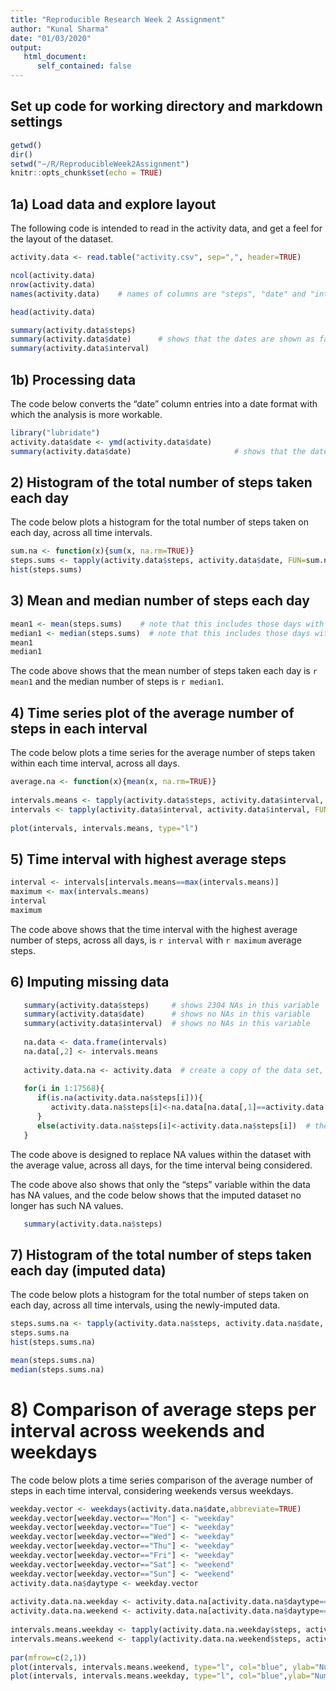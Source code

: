 ---
title: "Reproducible Research Week 2 Assignment"
author: "Kunal Sharma"
date: "01/03/2020"
output: 
   html_document:
      self_contained: false
---

## Set up code for working directory and markdown settings

```{r setup, include=TRUE, results='hide'}
getwd()
dir()
setwd("~/R/ReproducibleWeek2Assignment")
knitr::opts_chunk$set(echo = TRUE)
```

## 1a) Load data and explore layout

The following code is intended to read in the activity data, and get a feel for the layout of the dataset.

```{r data load, include=TRUE, results='asis'}
activity.data <- read.table("activity.csv", sep=",", header=TRUE)

ncol(activity.data)
nrow(activity.data)
names(activity.data)    # names of columns are "steps", "date" and "interval"

head(activity.data)

summary(activity.data$steps)
summary(activity.data$date)      # shows that the dates are shown as factors
summary(activity.data$interval)
```

## 1b) Processing data

The code below converts the "date" column entries into a date format with which the analysis is more workable.

```{r pressure}
library("lubridate")
activity.data$date <- ymd(activity.data$date)
summary(activity.data$date)                       # shows that the dates are no longer factors
```

## 2) Histogram of the total number of steps taken each day

The code below plots a histogram for the total number of steps taken on each day, across all time intervals.

```{r histogram}
sum.na <- function(x){sum(x, na.rm=TRUE)}
steps.sums <- tapply(activity.data$steps, activity.data$date, FUN=sum.na)
hist(steps.sums)
```

## 3) Mean and median number of steps each day

```{r statistics}
mean1 <- mean(steps.sums)    # note that this includes those days with zero (all NA) steps
median1 <- median(steps.sums)  # note that this includes those days with zero (all NA) steps
mean1
median1
```
The code above shows that the mean number of steps taken each day is `r mean1` and the median number of steps is `r median1`.

## 4) Time series plot of the average number of steps in each interval

The code below plots a time series for the average number of steps taken within each time interval, across all days.

```{r time series}
average.na <- function(x){mean(x, na.rm=TRUE)}
   
intervals.means <- tapply(activity.data$steps, activity.data$interval, FUN=average.na)
intervals <- tapply(activity.data$interval, activity.data$interval, FUN=average.na)
   
plot(intervals, intervals.means, type="l")
```

## 5) Time interval with highest average steps

```{r maximum average steps}
interval <- intervals[intervals.means==max(intervals.means)]
maximum <- max(intervals.means)
interval
maximum
```
The code above shows that the time interval with the highest average number of steps, across all days, is `r interval` with `r maximum` average steps.

## 6) Imputing missing data
```{r imputing}
   summary(activity.data$steps)     # shows 2304 NAs in this variable
   summary(activity.data$date)      # shows no NAs in this variable
   summary(activity.data$interval)  # shows no NAs in this variable
   
   na.data <- data.frame(intervals)
   na.data[,2] <- intervals.means
   
   activity.data.na <- activity.data  # create a copy of the data set, in which to carry out the imputation
   
   for(i in 1:17568){
      if(is.na(activity.data.na$steps[i])){
         activity.data.na$steps[i]<-na.data[na.data[,1]==activity.data.na$interval[i],2]
      }
      else(activity.data.na$steps[i]<-activity.data.na$steps[i])  # the function replaces NA values with an average value
   }
```
The code above is designed to replace NA values within the dataset with the average value, across all days, for the time interval being considered.

The code above also shows that only the "steps" variable within the data has NA values, and the code below shows that the imputed dataset no longer has such NA values.

```{r imputed}
   summary(activity.data.na$steps)
```

## 7) Histogram of the total number of steps taken each day (imputed data)

The code below plots a histogram for the total number of steps taken on each day, across all time intervals, using the newly-imputed data.

```{r imputed histogram}
steps.sums.na <- tapply(activity.data.na$steps, activity.data.na$date, FUN=sum.na)
steps.sums.na
hist(steps.sums.na)

mean(steps.sums.na)    
median(steps.sums.na) 
```
# 8) Comparison of average steps per interval across weekends and weekdays

The code below plots a time series comparison of the average number of steps in each time interval, considering weekends versus weekdays.

```{r weekends}
weekday.vector <- weekdays(activity.data.na$date,abbreviate=TRUE)
weekday.vector[weekday.vector=="Mon"] <- "weekday"
weekday.vector[weekday.vector=="Tue"] <- "weekday"
weekday.vector[weekday.vector=="Wed"] <- "weekday"
weekday.vector[weekday.vector=="Thu"] <- "weekday"
weekday.vector[weekday.vector=="Fri"] <- "weekday"
weekday.vector[weekday.vector=="Sat"] <- "weekend"
weekday.vector[weekday.vector=="Sun"] <- "weekend"
activity.data.na$daytype <- weekday.vector
   
activity.data.na.weekday <- activity.data.na[activity.data.na$daytype=="weekday",]
activity.data.na.weekend <- activity.data.na[activity.data.na$daytype=="weekend",]
   
intervals.means.weekday <- tapply(activity.data.na.weekday$steps, activity.data.na.weekday$interval, FUN=average.na)
intervals.means.weekend <- tapply(activity.data.na.weekend$steps, activity.data.na.weekend$interval, FUN=average.na)
   
par(mfrow=c(2,1))
plot(intervals, intervals.means.weekend, type="l", col="blue", ylab="Number of steps", xlab="Interval", main="Weekend")
plot(intervals, intervals.means.weekday, type="l", col="blue",ylab="Number of steps", xlab="Interval", main="Weekday")
```
